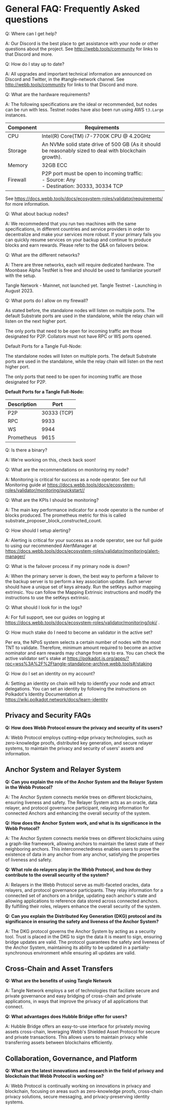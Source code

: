 # General FAQ: Frequently Asked questions

Q: Where can I get help?

A: Our Discord is the best place to get assistance with your node or other questions about the project. See http://webb.tools/community for links to that Discord and more.

Q: How do I stay up to date?

A: All upgrades and important technical information are announced on Discord and Twitter, in the #tangle-network channel. See http://webb.tools/community for links to that Discord and more.

Q: What are the hardware requirements?

A: The following specifications are the ideal or recommended, but nodes can be run with less. Testnet nodes have also been run using AWS `t3.Large` instances.

| Component | Requirements                                                                                           |
| --------- | ------------------------------------------------------------------------------------------------------ |
| CPU       | Intel(R) Core(TM) i7-7700K CPU @ 4.20GHz                                                               |
| Storage   | An NVMe solid state drive of 500 GB (As it should be reasonably sized to deal with blockchain growth). |
| Memory    | 32GB ECC                                                                                               |
| Firewall  | P2P port must be open to incoming traffic: <br /> - Source: Any <br /> - Destination: 30333, 30334 TCP |

See https://docs.webb.tools/docs/ecosystem-roles/validator/requirements/ for more information.

Q: What about backup nodes?

A: We recommedend that you run two machines with the same specifications, in different countries and service providers in order to decentralize and make your services more robust. If your primary fails you can quickly resume services on your backup and continue to produce blocks and earn rewards. Please refer to the Q&A on failovers below.

Q: What are the different networks?

A: There are three networks, each will require dedicated hardware. The Moonbase Alpha TestNet is free and should be used to familiarize yourself with the setup.

Tangle Network - Mainnet, not launched yet.
Tangle Testnet - Launching in August 2023.

Q: What ports do I allow on my firewall?

As stated before, the standalone nodes will listen on multiple ports. The default Substrate ports are used in the standalone, while the relay chain will listen on the next higher port.

The only ports that need to be open for incoming traffic are those designated for P2P. Collators must not have RPC or WS ports opened.

Default Ports for a Tangle Full-Node:

The standalone nodes will listen on multiple ports. The default Substrate ports are used in the standalone, while the relay chain will listen on the next higher port.

The only ports that need to be open for incoming traffic are those designated for P2P.

**Default Ports for a Tangle Full-Node:**

| Description | Port        |
| ----------- | ----------- |
| P2P         | 30333 (TCP) |
| RPC         | 9933        |
| WS          | 9944        |
| Prometheus  | 9615        |

Q: Is there a binary?

A: We're working on this, check back soon!

Q: What are the recommendations on monitoring my node?

A: Monitoring is critical for success as a node operator. See our full Monitoring guide at https://docs.webb.tools/docs/ecosystem-roles/validator/monitoring/quickstart//

Q: What are the KPIs I should be monitoring?

A: The main key performance indicator for a node operator is the number of blocks produced. The prometheus metric for this is called substrate_proposer_block_constructed_count.

Q: How should I setup alerting?

A: Alerting is critical for your success as a node operator, see our full guide to using our recommended AlertManager at https://docs.webb.tools/docs/ecosystem-roles/validator/monitoring/alert-manager/

Q: What is the failover process if my primary node is down?

A: When the primary server is down, the best way to perform a failover to the backup server is to perform a key association update. Each server should have a unique set of keys already. Run the setKeys author mapping extrinsic. You can follow the Mapping Extrinsic instructions and modify the instructions to use the setKeys extrinsic.

Q: What should I look for in the logs?

A: For full support, see our guides on logging at https://docs.webb.tools/docs/ecosystem-roles/validator/monitoring/loki/ .

Q: How much stake do I need to become an validator in the active set?

Per era, the NPoS system selects a certain number of nodes with the most TNT to validate. Therefore, minimum amount required to become an active nominator and earn rewards may change from era to era. You can check the active validator set's stake at https://polkadot.js.org/apps/?rpc=wss%3A%2F%2Ftangle-standalone-archive.webb.tools#/staking

Q: How do I set an identity on my account?

A: Setting an identity on chain will help to identify your node and attract delegations. You can set an identity by following the instructions on Polkadot's Identity Documentation at https://wiki.polkadot.network/docs/learn-identity

## Privacy and Security FAQs

**Q: How does Webb Protocol ensure the privacy and security of its users?**

A: Webb Protocol employs cutting-edge privacy technologies, such as zero-knowledge proofs, distributed key generation, and secure relayer systems, to maintain the privacy and security of users' assets and information.

## Anchor System and Relayer System

**Q: Can you explain the role of the Anchor System and the Relayer System in the Webb Protocol?**

A: The Anchor System connects merkle trees on different blockchains, ensuring liveness and safety. The Relayer System acts as an oracle, data relayer, and protocol governance participant, relaying information for connected Anchors and enhancing the overall security of the system.

**Q: How does the Anchor System work, and what is its significance in the Webb Protocol?**

A: The Anchor System connects merkle trees on different blockchains using a graph-like framework, allowing anchors to maintain the latest state of their neighboring anchors. This interconnectedness enables users to prove the existence of data in any anchor from any anchor, satisfying the properties of liveness and safety.

**Q: What role do relayers play in the Webb Protocol, and how do they contribute to the overall security of the system?**

A: Relayers in the Webb Protocol serve as multi-faceted oracles, data relayers, and protocol governance participants. They relay information for a connected set of anchors on a bridge, updating each anchor's state and allowing applications to reference data stored across connected anchors. By fulfilling their roles, relayers enhance the overall security of the system.

**Q: Can you explain the Distributed Key Generation (DKG) protocol and its significance in ensuring the safety and liveness of the Anchor System?**

A: The DKG protocol governs the Anchor System by acting as a security tool. Trust is placed in the DKG to sign the data it is meant to sign, ensuring bridge updates are valid. The protocol guarantees the safety and liveness of the Anchor System, maintaining its ability to be updated in a partially-synchronous environment while ensuring all updates are valid.

## Cross-Chain and Asset Transfers

**Q: What are the benefits of using Tangle Network**

A: Tangle Network employs a set of technologies that faciliate secure and private governance and easy bridging of cross-chain and private applications, in ways that improve the privacy of all applications that connect.

**Q: What advantages does Hubble Bridge offer for users?**

A: Hubble Bridge offers an easy-to-use interface for privately moving assets cross-chain, leveraging Webb's Shielded Asset Protocol for secure and private transactions. This allows users to maintain privacy while transferring assets between blockchains efficiently.

## Collaboration, Governance, and Platform

**Q: What are the latest innovations and research in the field of privacy and blockchain that Webb Protocol is working on?**

A: Webb Protocol is continually working on innovations in privacy and blockchain, focusing on areas such as zero-knowledge proofs, cross-chain privacy solutions, secure messaging, and privacy-preserving identity systems.
